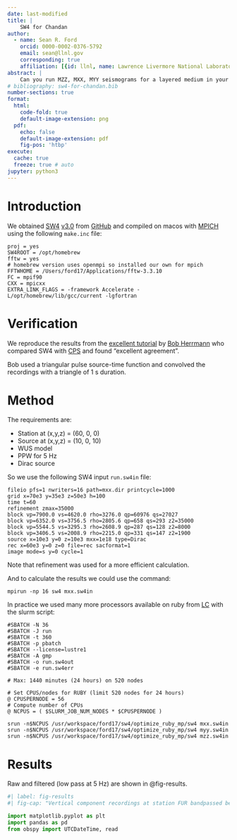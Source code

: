 ```yaml
---
date: last-modified
title: |
    SW4 for Chandan
author:
  - name: Sean R. Ford
    orcid: 0000-0002-0376-5792
    email: sean@llnl.gov
    corresponding: true
    affiliation: [{id: llnl, name: Lawrence Livermore National Laboratory, city: Livermore, country: USA, state: California, postal-code: 94550}]
abstract: |
    Can you run MZZ, MXX, MYY seismograms for a layered medium in your SW4 and send  me the out output with the model? Kindly do it.
# bibliography: sw4-for-chandan.bib
number-sections: true
format:
  html:
    code-fold: true
    default-image-extension: png
  pdf:
    echo: false
    default-image-extension: pdf
    fig-pos: 'htbp'
execute:
  cache: true
  freeze: true # auto
jupyter: python3
---
```


# Introduction

We obtained [SW4](https://computing.llnl.gov/projects/serpentine-wave-propagation) 
[v3.0](https://github.com/geodynamics/sw4/releases/tag/v3.0)
from [GitHub](https://github.com/geodynamics/sw4) 
and compiled on macos with [MPICH](https://www.mpich.org) 
using the following `make.inc` file:
```
proj = yes
SW4ROOT = /opt/homebrew
fftw = yes
# homebrew version uses openmpi so installed our own for mpich
FFTWHOME = /Users/ford17/Applications/fftw-3.3.10
FC = mpif90
CXX = mpicxx
EXTRA_LINK_FLAGS = -framework Accelerate -L/opt/homebrew/lib/gcc/current -lgfortran
```


# Verification

We reproduce the results from the [excellent tutorial](https://rbherrmann.github.io/ComputerProgramsSeismology/TUTORIAL/SW4CPS/index.html) 
by [Bob Herrmann](https://www.slu.edu/science-and-engineering/academics/earth-atmospheric-sciences/faculty/herrmann-robert.php)
who compared SW4 with [CPS](https://rbherrmann.github.io/ComputerProgramsSeismology/index.html)
and found "excellent agreement".

Bob used a triangular pulse source-time function and convolved the recordings with a triangle of 1 s duration.


# Method

The requirements are:

- Station at (x,y,z) = (60, 0, 0)
- Source at (x,y,z) = (10, 0, 10)
- WUS model
- PPW for 5 Hz
- Dirac source

So we use the following SW4 input `run.sw4in` file:
```
fileio pfs=1 nwriters=16 path=mxx.dir printcycle=1000
grid x=70e3 y=35e3 z=50e3 h=100
time t=60
refinement zmax=35000
block vp=7900.0 vs=4620.0 rho=3276.0 qp=60976 qs=27027
block vp=6352.0 vs=3756.5 rho=2805.6 qp=658 qs=293 z2=35000
block vp=5544.5 vs=3295.3 rho=2608.9 qp=287 qs=128 z2=8000
block vp=3406.5 vs=2008.9 rho=2215.0 qp=331 qs=147 z2=1900
source x=10e3 y=0 z=10e3 mxx=1e18 type=Dirac
rec x=60e3 y=0 z=0 file=rec sacformat=1
image mode=s y=0 cycle=1
```

Note that refinement was used for a more efficient calculation.

And to calculate the results we could use the command:
```
mpirun -np 16 sw4 mxx.sw4in
```

In practice we used many more processors available on ruby from [LC](https://hpc.llnl.gov) 
with the slurm script:
```
#SBATCH -N 36
#SBATCH -J run
#SBATCH -t 360
#SBATCH -p pbatch
#SBATCH --license=lustre1
#SBATCH -A gmp
#SBATCH -o run.sw4out
#SBATCH -e run.sw4err

# Max: 1440 minutes (24 hours) on 520 nodes

# Set CPUS/nodes for RUBY (limit 520 nodes for 24 hours)
@ CPUSPERNODE = 56
# Compute number of CPUs
@ NCPUS = ( $SLURM_JOB_NUM_NODES * $CPUSPERNODE )

srun -n$NCPUS /usr/workspace/ford17/sw4/optimize_ruby_mp/sw4 mxx.sw4in
srun -n$NCPUS /usr/workspace/ford17/sw4/optimize_ruby_mp/sw4 myy.sw4in
srun -n$NCPUS /usr/workspace/ford17/sw4/optimize_ruby_mp/sw4 mzz.sw4in
```


# Results

Raw and filtered (low pass at 5 Hz) are shown in @fig-results.

```python
#| label: fig-results
#| fig-cap: "Vertical component recordings at station FUR bandpassed between 1 and 8 Hz."

import matplotlib.pyplot as plt
import pandas as pd
from obspy import UTCDateTime, read



```

